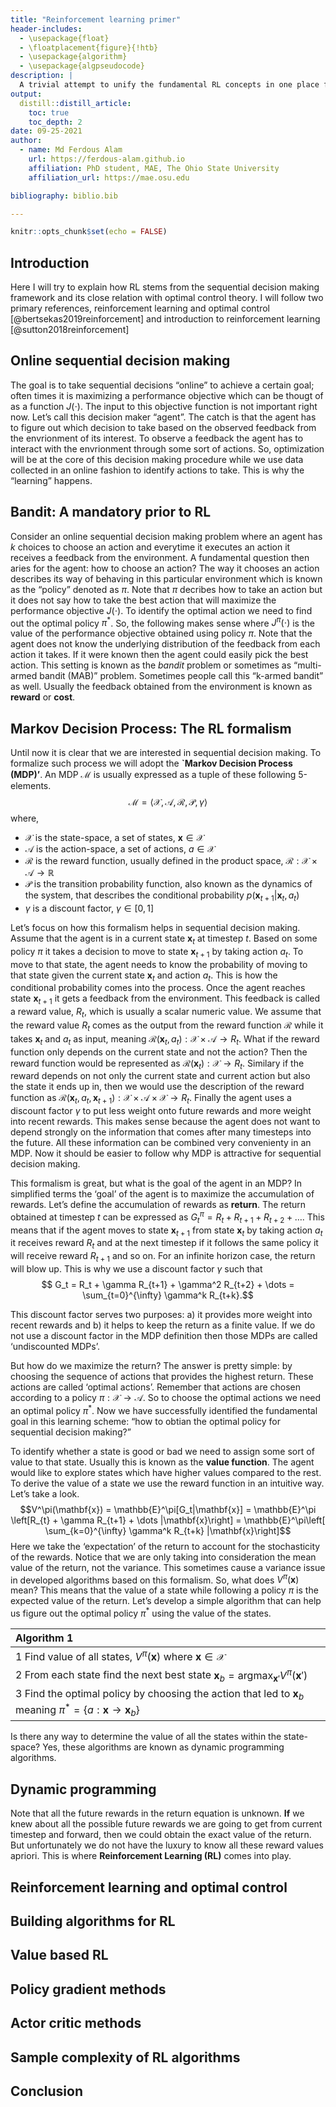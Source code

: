 ```yaml
---
title: "Reinforcement learning primer"
header-includes:
  - \usepackage{float}
  - \floatplacement{figure}{!htb}
  - \usepackage{algorithm}
  - \usepackage{algpseudocode}
description: |
  A trivial attempt to unify the fundamental RL concepts in one place for building intuitions.
output:  
  distill::distill_article:
    toc: true
    toc_depth: 2
date: 09-25-2021
author:
  - name: Md Ferdous Alam
    url: https://ferdous-alam.github.io
    affiliation: PhD student, MAE, The Ohio State University
    affiliation_url: https://mae.osu.edu

bibliography: biblio.bib

---
```


```r
knitr::opts_chunk$set(echo = FALSE)
```

## Introduction
Here I will try to explain how RL stems from the sequential decision making framework and its close relation with optimal control theory. I will follow two primary references, reinforcement learning and optimal control [@bertsekas2019reinforcement] and introduction to reinforcement learning [@sutton2018reinforcement]

## Online sequential decision making
The goal is to take sequential decisions "online" to achieve a certain goal; often times it is maximizing a performance objective which can be thougt of as a function $J(\cdot)$. The input to this objective function is not important right now. Let's call this decision maker "agent". The catch is that the agent has to figure out which decision to take based on the observed feedback from the envrionment of its interest. To observe a feedback the agent has to interact with the envrionment through some sort of actions. So, optimization will be at the core of this decision making procedure while we use data collected in an online fashion to identify actions to take. This is why the "learning" happens. 

## Bandit: A mandatory prior to RL
Consider an online sequential decision making problem where an agent has $k$ choices to choose an action and everytime it executes an action it receives a feedback from the environment. A fundamental question then aries for the agent: how to choose an action? The way it chooses an action describes its way of behaving in this particular environment which is known as the "policy" denoted as $\pi$. Note that $\pi$ decribes how to take an action but it does not say how to take the best action that will maximize the performance objective $J(\cdot)$. To identify the optimal action we need to find out the optimal policy $\pi^*$. So, the following makes sense 
\begin{equation}
\pi^* = \text{argmax}_\pi J^\pi(\cdot)
\end{equation}
where $J^\pi(\cdot)$ is the value of the performance objective obtained using policy $\pi$. Note that the agent does not know the underlying distribution of the feedback from each action it takes. If it were known then the agent could easily pick the best action. This setting is known as the *bandit* problem or sometimes as "multi-armed bandit (MAB)" problem. Sometimes people call this "k-armed bandit" as well. Usually the feedback obtained from the environment is known as **reward** or **cost**. 


## Markov Decision Process: The RL formalism
Until now it is clear that we are interested in sequential decision making. To formalize such process we will adopt the **`Markov Decision Process (MDP)'**. An MDP $\mathcal{M}$ is usually expressed as a tuple of these following 5-elements. 
$$\mathcal{M} = \langle \mathcal{X}, \mathcal{A}, \mathcal{R}, \mathcal{P}, \gamma\rangle$$
where, 

  * $\mathcal{X}$ is the state-space, a set of states, $\mathbf{x}\in\mathcal{X}$
  * $\mathcal{A}$ is the action-space, a set of actions, $a\in\mathcal{X}$
  * $\mathcal{R}$ is the reward function, usually defined in the product space, $\mathcal{R}:\mathcal{X}\times\mathcal{A}\rightarrow \mathbb{R}$
  * $\mathcal{P}$ is the transition probability function, also known as the dynamics of the system, that describes the conditional probability $p(\mathbf{x}_{t+1}|\mathbf{x}_t, a_t)$ 
  * $\gamma$ is a discount factor, $\gamma \in [0, 1]$
  

Let's focus on how this formalism helps in sequential decision making. Assume that the agent is in a current state $\mathbf{x}_t$ at timestep $t$. Based on some policy $\pi$ it takes a decision to move to state $\mathbf{x}_{t+1}$ by taking action $a_t$. To move to that state, the agent needs to know the probability of moving to that state given the current state $\mathbf{x}_t$ and action $a_t$. This is how the conditional probability comes into the process. Once the agent reaches state $\mathbf{x}_{t+1}$ it gets a feedback from the environment. This feedback is called a reward value, $R_t$, which is usually a scalar numeric value. We assume that the reward value $R_t$ comes as the output from the reward function $\mathcal{R}$ while it takes $\mathbf{x}_t$ and $a_t$ as input, meaning $\mathcal{R}(\mathbf{x}_t, a_t): \mathcal{X} \times \mathcal{A} \rightarrow R_t$. What if the reward function only depends on the current state and not the action? Then the reward function would be represented as $\mathcal{R}(\mathbf{x}_t): \mathcal{X} \rightarrow R_t$. Similary if the reward depends on not only the current state and current action but also the state it ends up in, then we would use the description of the reward function as $\mathcal{R}(\mathbf{x}_t, a_t, \mathbf{x}_{t+1}): \mathcal{X} \times \mathcal{A} \times \mathcal{X} \rightarrow R_t$. Finally the agent uses a discount factor $\gamma$ to put less weight onto future rewards and more weight into recent rewards. This makes sense because the agent does not want to depend strongly on the information that comes after many timesteps into the future. All these information can be combined very convenienty in an MDP. Now it should be easier to follow why MDP is attractive for sequential decision making. 

This formalism is great, but what is the goal of the agent in an MDP? In simplified terms the 'goal' of the agent is to maximize the accumulation of rewards. Let's define the accumulation of rewards as **return**. The return obtained at timestep $t$ can be expressed as $G_t^\pi = R_t + R_{t+1} + R_{t+2} + \dots$. This means that if the agent moves to state $\mathbf{x}_{t+1}$ from state $\mathbf{x}_t$ by taking action $a_t$ it receives reward $R_t$ and at the next timestep if it follows the same policy it will receive reward $R_{t+1}$ and so on. For an infinite horizon case, the return will blow up. This is why we use a discount factor $\gamma$ such that $$ G_t = R_t + \gamma R_{t+1} + \gamma^2 R_{t+2} + \dots = \sum_{t=0}^{\infty} \gamma^k R_{t+k}.$$

This discount factor serves two purposes: a) it provides more weight into recent rewards and b) it helps to keep the return as a finite value. If we do not use a discount factor in the MDP definition then those MDPs are called 'undiscounted MDPs'. 

But how do we maximize the return? The answer is pretty simple: by choosing the sequence of actions that provides the highest return. These actions are called 'optimal actions'. Remember that actions are chosen according to a policy $\pi:\mathcal{X} \rightarrow \mathcal{A}$. So to choose the optimal actions we need an optimal policy $\pi^*$. Now we have successfully identified the fundamental goal in this learning scheme: "how to obtian the optimal policy for sequential decision making?"

To identify whether a state is good or bad we need to assign some sort of value to that state. Usually this is known as the **value function**. The agent would like to explore states which have higher values compared to the rest. To derive the value of a state we use the reward function in an intuitive way. Let's take a look. 
$$V^\pi(\mathbf{x}) = \mathbb{E}^\pi[G_t|\mathbf{x}] = \mathbb{E}^\pi \left[R_{t} + \gamma  R_{t+1} + \dots |\mathbf{x}\right] = \mathbb{E}^\pi\left[ \sum_{k=0}^{\infty} \gamma^k R_{t+k} |\mathbf{x}\right]$$
Here we take the 'expectation' of the return to account for the stochasticity of the rewards. Notice that we are only taking into consideration the mean value of the return, not the variance. This sometimes cause a variance issue in developed algorithms based on this formalism. So, what does $V^\pi(\mathbf{x})$ mean? This means that the value of a state while following a policy $\pi$ is the expected value of the return. Let's develop a simple algorithm that can help us figure out the optimal policy $\pi^*$ using the value of the states. 

| Algorithm 1 |
| :---      |
| 1 Find value of all states, $V^\pi(\mathbf{x})$ where $\mathbf{x}\in\mathcal{X}$    |
| 2 From each state find the next best state $\mathbf{x}_b = \text{argmax}_{\mathbf{x}'} V^\pi(\mathbf{x}')$ |
| 3 Find the optimal policy by choosing the action that led to $\mathbf{x}_b$ meaning $\pi^* = \{a: \mathbf{x} \rightarrow \mathbf{x}_b\}$|

Is there any way to determine the value of all the states within the state-space? Yes, these algorithms are known as dynamic programming algorithms. 





## Dynamic programming
Note that all the future rewards in the return equation is unknown. **If** we knew about all the possible future rewards we are going to get from current timestep and forward, then we could obtain the exact value of the return. But unfortunately we do not have the luxury to know all these reward values apriori. This is where **Reinforcement Learning (RL)** comes into play. 

## Reinforcement learning and optimal control

## Building algorithms for RL

## Value based RL

## Policy gradient methods

## Actor critic methods

## Sample complexity of RL algorithms 

## Conclusion 
